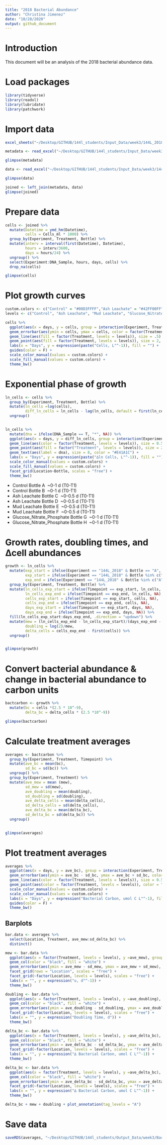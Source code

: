 ```yaml
---
title: "2018 Bacterial Abundance"
author: "Christina Jimenez"
date: "10/28/2020"
output: github_document
---
```


# Introduction

This document will be an analysis of the 2018 bacterial abundance data.

# Load packages

```r
library(tidyverse)
library(readxl)
library(lubridate)
library(patchwork)
```

# Import data

```r
excel_sheets("~/Desktop/GITHUB/144l_students/Input_Data/week3/144L_2018_BactAbund.xlsx")
```

```r
metadata <- read_excel("~/Desktop/GITHUB/144l_students/Input_Data/week3/144L_2018_BactAbund.xlsx", sheet = "Metadata")

glimpse(metadata)
```


```r
data <- read_excel("~/Desktop/GITHUB/144l_students/Input_Data/week3/144L_2018_BactAbund.xlsx", sheet = "Data")

glimpse(data)
```

```r
joined <- left_join(metadata, data)
glimpse(joined)  
```

# Prepare data

```r
cells <- joined %>% 
  mutate(Datetime = ymd_hm(Datetime),
         cells = Cells_ml * 1000) %>% 
  group_by(Experiment, Treatment, Bottle) %>%
  mutate(interv = interval(first(Datetime), Datetime),
         hours = interv/3600,
         days = hours/24) %>%
  ungroup() %>%
  select(Experiment:DNA_Sample, hours, days, cells) %>%
  drop_na(cells)

glimpse(cells)
```

# Plot growth curves

```r
custom.colors <- c("Control" = "#00D3FFFF","Ash Leachate" = "#42FF00FF", "Mud Leachate" = "#FFF318FF", "Glucose_Nitrate_Phosphate" = "#4C00FFFF")
levels <- c("Control", "Ash Leachate", "Mud Leachate", "Glucose_Nitrate_Phosphate")

cells %>% 
  ggplot(aes(x = days, y = cells, group = interaction(Experiment, Treatment, Bottle))) +
  geom_errorbar(aes(ymin = cells, ymax = cells, color = factor(Treatment, levels = levels))) +
  geom_line(aes(fill = factor(Treatment, levels = levels)), size = .5) +
  geom_point(aes(fill = factor(Treatment, levels = levels)), size = 2, color = "black", shape = 21) +
  labs(x = "Days", y = expression(paste("Cells, L"^-1)), fill = "") + 
  guides(color = F) + 
  scale_color_manual(values = custom.colors) + 
  scale_fill_manual(values = custom.colors) + 
  theme_bw()
```

# Exponential phase of growth

```r
ln_cells <- cells %>%
  group_by(Experiment, Treatment, Bottle) %>%
  mutate(ln_cells =log(cells),
         diff_ln_cells = ln_cells - lag(ln_cells, default = first(ln_cells))) %>% 
  ungroup()
  
```

```r
ln_cells %>% 
  mutate(dna = ifelse(DNA_Sample == T, "*", NA)) %>%
  ggplot(aes(x = days, y = diff_ln_cells, group = interaction(Experiment, Treatment, Bottle))) + 
  geom_line(aes(color = factor(Treatment, levels = levels)), size = 0.5) +
  geom_point(aes(fill = factor("Treatment", levels = levels)), size = 2, color = "black", shape = 21) + 
  geom_text(aes(label = dna), size = 8, color = "#E41A1C") +
  labs(x = "Days", y = expression(paste("∆ln Cells, L"^-1)), fill = "") +
  scale_color_manual(values = custom.colors) +
  scale_fill_manual(values = custom.colors) +
  facet_grid(Location~Bottle, scales = "free") +
  theme_bw()
```

- Control Bottle A \ ~0-1 d (T0-T1)
- Control Bottle B \ ~0-1 d (T0-T1)
- Ash Leachate Bottle C \ ~0-0.5 d (T0-T1)
- Ash Leachate Bottle D \ ~0-0.5 d (T0-T1)
- Mud Leachate Bottle E \ ~0-0.5 d (T0-T1)
- Mud Leachate Bottle F \ ~0-0.5 d (T0-T1)
- Glucose_Nitrate_Phosphate Bottle G \ ~0-1 d (T0-T1)
- Glucose_Nitrate_Phosphate Bottle H \ ~0-1 d (T0-T1)

# Growth rates, doubling times, and ∆cell abundances

```r
growth <- ln_cells %>% 
  mutate(exp_start = ifelse(Experiment == "144L_2018" & Bottle == "A", 0, NA),
         exp_start = ifelse(Experiment == "144L_2018" & Bottle %in% c("B", "C", "D", "E", "F", "G", "H"), 0, exp_start),
         exp_end = ifelse(Experiment == "144L_2018" & Bottle %in% c("A", "B", "C", "D", "E", "F", "G", "H"), 1)) %>%
  group_by(Experiment, Treatment, Bottle) %>% 
  mutate(ln_cells_exp_start = ifelse(Timepoint == exp_start, ln_cells, NA),
         ln_cells_exp_end = ifelse(Timepoint == exp_end, ln_cells, NA),
         cells_exp_start = ifelse(Timepoint == exp_start, cells, NA),
         cells_exp_end = ifelse(Timepoint == exp_end, cells, NA),
         days_exp_start = ifelse(Timepoint == exp_start, days, NA),
         days_exp_end = ifelse(Timepoint == exp_end, days, NA)) %>% 
  fill(ln_cells_exp_start:days_exp_end, .direction = "updown") %>% 
  mutate(mew = (ln_cells_exp_end - ln_cells_exp_start)/(days_exp_end - days_exp_start),
         doubling = log(2)/mew,
         delta_cells = cells_exp_end - first(cells)) %>% 
  ungroup()


glimpse(growth)
```

# Convert bacterial abundance & change in bacterial abundance to carbon units

```r
bactcarbon <- growth %>% 
  mutate(bc = cells *(2.5 * 10^-9),
         delta_bc = delta_cells * (2.5 *10^-9))

glimpse(bactcarbon)
```

# Calculate treatment averages

```r
averages <- bactcarbon %>% 
  group_by(Experiment, Treatment, Timepoint) %>% 
  mutate(ave_bc = mean(bc),
         sd_bc = sd(bc)) %>% 
  ungroup() %>% 
  group_by(Experiment, Treatment) %>% 
  mutate(ave_mew = mean (mew),
         sd_mew = sd(mew),
         ave_doubling = mean(doubling),
         sd_doubling = sd(doubling),
         ave_delta_cells = mean(delta_cells),
         sd_delta_cells = sd(delta_cells),
         ave_delta_bc = mean(delta_bc),
         sd_delta_bc = sd(delta_bc)) %>% 
  ungroup()
  

glimpse(averages)  
```

# Plot treatment averages

```r
averages %>% 
  ggplot(aes(x = days, y = ave_bc), group = interaction(Experiment, Treatment)) +
  geom_errorbar(aes(ymin = ave_bc - sd_bc, ymax = ave_bc + sd_bc, color = factor(Treatment, levels = levels))) +
  geom_line(aes(color = factor(Treatment, levels = levels)), size = 0.5) +
  geom_point(aes(color = factor(Treatment, levels = levels)), color = "black", shape = 21, size = 2) +
  scale_color_manual(values = custom.colors) +
  scale_color_manual(values = custom.colors) +
  labs(x = "Days", y = expression("Bacterial Carbon, umol C L"^-1), fill = "", color = "") +
  guides(color = F) +
  theme_bw()
```

## Barplots

```r
bar.data <- averages %>% 
  select(Location, Treatment, ave_mew:sd_delta_bc) %>% 
  distinct()
```


```r
mew <- bar.data %>% 
  ggplot(aes(x = factor(Treatment, levels = levels), y =ave_mew), group = interaction(Location, Treatment)) +
  geom_col(color = "black", fill = "white") +
  geom_errorbar(aes(ymin = ave_mew - sd_mew, ymax = ave_mew + sd_mew), width = 0.1) +
  facet_grid(rows = "Location", scales = "free") +
  facet_grid(~factor(Location, levels = levels), scales = "free") +
  labs(x = "", y = expression("u, d"^-1)) +
  theme_bw()
```

```r
doubling <- bar.data %>% 
  ggplot(aes(x = factor(Treatment, levels = levels), y =ave_doubling), group = interaction(Location, Treatment)) +
  geom_col(color = "black", fill = "white") +
  geom_errorbar(aes(ymin = ave_doubling - sd_doubling, ymax = ave_doubling + sd_doubling), width = 0.1) +
  facet_grid(~factor(Location, levels = levels), scales = "free") +
  labs(x = "", y = expression("Doubling Time, d")) +
  theme_bw()
```


```r
delta_bc <- bar.data %>% 
  ggplot(aes(x = factor(Treatment, levels = levels), y =ave_delta_bc), group = interaction(Location, Treatment)) +
  geom_col(color = "black", fill = "white") +
  geom_errorbar(aes(ymin = ave_delta_bc - sd_delta_bc, ymax = ave_delta_bc + sd_delta_bc), width = 0.1) +
  facet_grid(~factor(Location, levels = levels), scales = "free") +
  labs(x = "", y = expression("∆ Bacterial Carbon, umol C L"^-1)) +
  theme_bw()
```


```r
delta_bc <- bar.data %>% 
  ggplot(aes(x = factor(Treatment, levels = levels), y =ave_delta_bc), group = interaction(Location, Treatment)) +
  geom_col(color = "black", fill = "white") +
  geom_errorbar(aes(ymin = ave_delta_bc - sd_delta_bc, ymax = ave_delta_bc + sd_delta_bc), width = 0.1) +
  facet_grid(~factor(Location, levels = levels), scales = "free") +
  labs(x = "", y = expression("∆ Bacterial Carbon, umol C L"^-1)) +
  theme_bw()
```


```r
delta_bc + mew + doubling + plot_annotation(tag_levels = "A")
```


# Save data

```r
saveRDS(averages, "~/Desktop/GITHUB/144l_students/Output_Data/week3/BactAbundanceData.rds")

```

